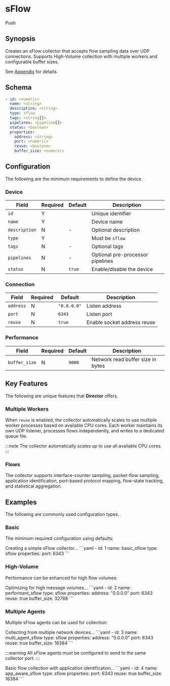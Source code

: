 
# sFlow

<span className="theme-doc-version-badge badge badge--secondary">Push</span>

## Synopsis

Creates an sFlow collector that accepts flow sampling data over UDP connections. Supports High-Volume collection with multiple workers and configurable buffer sizes.

See [Appendix](/appendix.mdx#sflow) for details.

## Schema

```yaml
- id: <numeric>
  name: <string>
  description: <string>
  type: sflow
  tags: <string[]>
  pipelines: <pipeline[]>
  status: <boolean>
  properties:
    address: <string>
    port: <numeric>
    reuse: <boolean>
    buffer_size: <numeric>
```

## Configuration

The following are the minimum requirements to define the device.

### Device

|Field|Required|Default|Description|
|---|---|---|---|
|`id`|Y||Unique identifier|
|`name`|Y||Device name|
|`description`|N|-|Optional description|
|`type`|Y||Must be `sflow`|
|`tags`|N|-|Optional tags|
|`pipelines`|N|-|Optional pre-processor pipelines|
|`status`|N|`true`|Enable/disable the device|

### Connection

|Field|Required|Default|Description|
|---|---|---|---|
|`address`|N|`"0.0.0.0"`|Listen address|
|`port`|N|`6343`|Listen port|
|`reuse`|N|`true`|Enable socket address reuse|

### Performance

|Field|Required|Default|Description|
|---|---|---|---|
|`buffer_size`|N|`9000`|Network read buffer size in bytes|

## Key Features

The following are unique features that **Director** offers.

### Multiple Workers

When `reuse` is enabled, the collector automatically scales to use multiple worker processes based on available CPU cores. Each worker maintains its own UDP listener, processes flows independently, and writes to a dedicated queue file.

:::note
The collector automatically scales up to use all available CPU cores.
:::

### Flows

The collector supports interface-counter sampling, packet-flow sampling, application identification, port-based protocol mapping, flow-state tracking, and statistical aggregation.

## Examples

The following are commonly used configuration types.

### Basic

The minimum required configuration using defaults:

<ExampleGrid>
  <CommentCol>
    Creating a simple sFlow collector...
  </CommentCol>
  <CodeCol>
    ```yaml
    - id: 1
      name: basic_sflow
      type: sflow
      properties:
        port: 6343
    ```
  </CodeCol>
</ExampleGrid>

### High-Volume

Performance can be enhanced for high flow volumes:

<ExampleGrid>
  <CommentCol>
    Optimizing for high message volumes...
  </CommentCol>
  <CodeCol>
    ```yaml
    - id: 2
      name: performant_sflow
      type: sflow
      properties:
        address: "0.0.0.0"
        port: 6343
        reuse: true
        buffer_size: 32768
    ```
  </CodeCol>
</ExampleGrid>

### Multiple Agents

Multiple sFlow agents can be used for collection:

<ExampleGrid>
  <CommentCol>
    Collecting from multiple network devices...
  </CommentCol>
  <CodeCol>
    ```yaml
    - id: 3
      name: multi_agent_sflow
      type: sflow
      properties:
        address: "0.0.0.0"
        port: 6343
        reuse: true
        buffer_size: 16384
    ```
  </CodeCol>
</ExampleGrid>

:::warning
All sFlow agents must be configured to send to the same collector port.
:::

<AppProtocols />

<ExampleGrid>
  <CommentCol>
    Basic flow collection with application identification...
  </CommentCol>
  <CodeCol>
    ```yaml
    - id: 4
      name: app_aware_sflow
      type: sflow
      properties:
        port: 6343
        reuse: true
        buffer_size: 16384
    ```
  </CodeCol>
</ExampleGrid>
